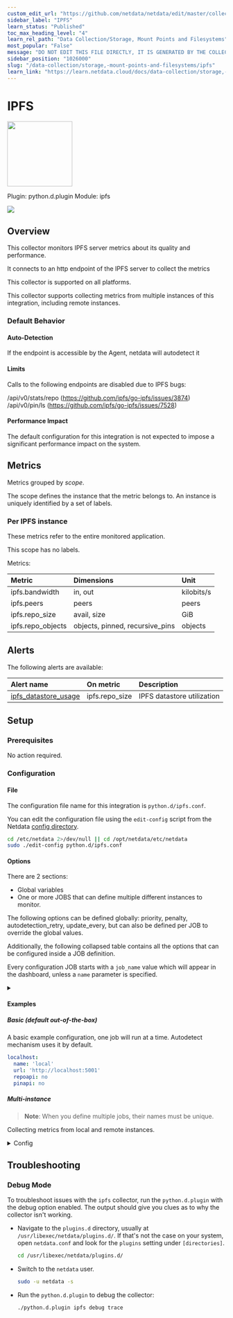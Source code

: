```yaml
---
custom_edit_url: "https://github.com/netdata/netdata/edit/master/collectors/python.d.plugin/ipfs/metadata.yaml"
sidebar_label: "IPFS"
learn_status: "Published"
toc_max_heading_level: "4"
learn_rel_path: "Data Collection/Storage, Mount Points and Filesystems"
most_popular: "False"
message: "DO NOT EDIT THIS FILE DIRECTLY, IT IS GENERATED BY THE COLLECTOR'S metadata.yaml FILE"
sidebar_position: "1026000"
slug: "/data-collection/storage,-mount-points-and-filesystems/ipfs"
learn_link: "https://learn.netdata.cloud/docs/data-collection/storage,-mount-points-and-filesystems/ipfs"
---
```



# IPFS


<img src="https://netdata.cloud/img/ipfs.svg" width="150"/>


Plugin: python.d.plugin
Module: ipfs

<img src="https://img.shields.io/badge/maintained%20by-Netdata-%2300ab44" />

## Overview

This collector monitors IPFS server metrics about its quality and performance.

It connects to an http endpoint of the IPFS server to collect the metrics

This collector is supported on all platforms.

This collector supports collecting metrics from multiple instances of this integration, including remote instances.


### Default Behavior

#### Auto-Detection

If the endpoint is accessible by the Agent, netdata will autodetect it

#### Limits

Calls to the following endpoints are disabled due to IPFS bugs:

/api/v0/stats/repo (https://github.com/ipfs/go-ipfs/issues/3874)
/api/v0/pin/ls (https://github.com/ipfs/go-ipfs/issues/7528)


#### Performance Impact

The default configuration for this integration is not expected to impose a significant performance impact on the system.


## Metrics

Metrics grouped by *scope*.

The scope defines the instance that the metric belongs to. An instance is uniquely identified by a set of labels.



### Per IPFS instance

These metrics refer to the entire monitored application.

This scope has no labels.

Metrics:

| Metric | Dimensions | Unit |
|:------|:----------|:----|
| ipfs.bandwidth | in, out | kilobits/s |
| ipfs.peers | peers | peers |
| ipfs.repo_size | avail, size | GiB |
| ipfs.repo_objects | objects, pinned, recursive_pins | objects |



## Alerts


The following alerts are available:

| Alert name  | On metric | Description |
|:------------|:----------|:------------|
| [ ipfs_datastore_usage ](https://github.com/netdata/netdata/blob/master/health/health.d/ipfs.conf) | ipfs.repo_size | IPFS datastore utilization |


## Setup

### Prerequisites

No action required.

### Configuration

#### File

The configuration file name for this integration is `python.d/ipfs.conf`.


You can edit the configuration file using the `edit-config` script from the
Netdata [config directory](/docs/configuring/configuration#the-netdata-config-directory).

```bash
cd /etc/netdata 2>/dev/null || cd /opt/netdata/etc/netdata
sudo ./edit-config python.d/ipfs.conf
```
#### Options

There are 2 sections:

* Global variables
* One or more JOBS that can define multiple different instances to monitor.

The following options can be defined globally: priority, penalty, autodetection_retry, update_every, but can also be defined per JOB to override the global values.

Additionally, the following collapsed table contains all the options that can be configured inside a JOB definition.

Every configuration JOB starts with a `job_name` value which will appear in the dashboard, unless a `name` parameter is specified.


<details><summary></summary>

| Name | Description | Default | Required |
|:----|:-----------|:-------|:--------:|
| update_every | Sets the default data collection frequency. | 5 | no |
| priority | Controls the order of charts at the netdata dashboard. | 60000 | no |
| autodetection_retry | Sets the job re-check interval in seconds. | 0 | no |
| penalty | Indicates whether to apply penalty to update_every in case of failures. | yes | no |
| name | The JOB's name as it will appear at the dashboard (by default is the job_name) | job_name | no |
| url | URL to the IPFS API | no | yes |
| repoapi | Collect repo metrics. | no | no |
| pinapi | Set status of IPFS pinned object polling. | no | no |

</details>

#### Examples

##### Basic (default out-of-the-box)

A basic example configuration, one job will run at a time. Autodetect mechanism uses it by default.

```yaml
localhost:
  name: 'local'
  url: 'http://localhost:5001'
  repoapi: no
  pinapi: no

```
##### Multi-instance

> **Note**: When you define multiple jobs, their names must be unique.

Collecting metrics from local and remote instances.


<details><summary>Config</summary>

```yaml
localhost:
  name: 'local'
  url: 'http://localhost:5001'
  repoapi: no
  pinapi: no

remote_host:
  name: 'remote'
  url: 'http://192.0.2.1:5001'
  repoapi: no
  pinapi: no

```
</details>



## Troubleshooting

### Debug Mode

To troubleshoot issues with the `ipfs` collector, run the `python.d.plugin` with the debug option enabled. The output
should give you clues as to why the collector isn't working.

- Navigate to the `plugins.d` directory, usually at `/usr/libexec/netdata/plugins.d/`. If that's not the case on
  your system, open `netdata.conf` and look for the `plugins` setting under `[directories]`.

  ```bash
  cd /usr/libexec/netdata/plugins.d/
  ```

- Switch to the `netdata` user.

  ```bash
  sudo -u netdata -s
  ```

- Run the `python.d.plugin` to debug the collector:

  ```bash
  ./python.d.plugin ipfs debug trace
  ```


